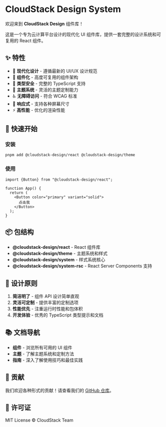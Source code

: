 
<Meta title="欢迎/介绍" />

# CloudStack Design System

欢迎来到 **CloudStack Design** 组件库！

这是一个专为云计算平台设计的现代化 UI 组件库，提供一套完整的设计系统和可复用的 React 组件。

## ✨ 特性

- 🎨 **现代化设计** - 遵循最新的 UI/UX 设计规范
- 🧩 **组件化** - 高度可复用的组件架构
- 🎯 **类型安全** - 完整的 TypeScript 支持
- 🌈 **主题系统** - 灵活的主题定制能力
- ♿ **无障碍访问** - 符合 WCAG 标准
- 📱 **响应式** - 支持各种屏幕尺寸
- ⚡ **高性能** - 优化的渲染性能

## 🚀 快速开始

### 安装

```bash
pnpm add @cloudstack-design/react @cloudstack-design/theme
```

### 使用

```tsx
import {Button} from "@cloudstack-design/react";

function App() {
  return (
    <Button color="primary" variant="solid">
      点击我
    </Button>
  );
}
```

## 📦 包结构

- **@cloudstack-design/react** - React 组件库
- **@cloudstack-design/theme** - 主题系统和样式
- **@cloudstack-design/system** - 样式系统核心
- **@cloudstack-design/system-rsc** - React Server Components 支持

## 🎯 设计原则

1. **简洁明了** - 组件 API 设计简单直观
2. **灵活可定制** - 提供丰富的定制选项
3. **性能优先** - 注重运行时性能和包体积
4. **开发体验** - 优秀的 TypeScript 类型提示和文档

## 📚 文档导航

- **组件** - 浏览所有可用的 UI 组件
- **主题** - 了解主题系统和定制方法
- **指南** - 深入了解使用技巧和最佳实践

## 🤝 贡献

我们欢迎各种形式的贡献！请查看我们的 [GitHub 仓库](https://github.com/cloudstack/cloudstack-design)。

## 📄 许可证

MIT License © CloudStack Team
